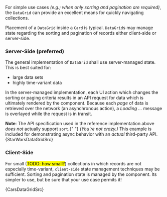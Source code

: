
For simple use cases _(e.g.; when only sorting and pagination are required)_, the `DataGrid` can provide an excellent means for quickly navigating collections.

Placement of a `DataGrid` inside a <Link to="/components/cards">`Card`</Link> is typical. `DataGrid`s may manage state regarding the sorting and pagination of records either client-side or server-side.

### Server-Side (preferred)

The general implementation of `DataGrid` shall use server-managed state. This is best suited for:

- large data sets
- highly time-variant data

In the server-managed implementation, each UI action which changes the sorting or paging criteria results in an API request for data which is ultimately rendered by the component. Because each _page_ of data is retrieved over the network (an asynchronous action), a _Loading ..._ message is overlayed while the request is in transit.

<StarWarsDataGrid />

<Alert color="info">
  <strong>Note</strong>: The API specification used in the reference
  implementation above <em>does not</em> actually support <code>sort</code>.{" "}
  <em>(You're not crazy.)</em> This example is included for demonstrating async
  behavior with an <em>actual</em> third-party API.
</Alert>

<SyntaxHighlighter language="jsx" style={xonokai}>
  {StarWarsDataGridSrc}
</SyntaxHighlighter>

### Client-Side

For small (<mark>TODO: how small?</mark>) collections in which records are not especially time-variant, `client-side` state management techniques may be sufficient. Sorting and pagination state is managed by the component. Its simpler to use, but be sure that your use case permits it!

<CarsDataGrid />

<SyntaxHighlighter language="jsx" style={xonokai}>
  {CarsDataGridSrc}
</SyntaxHighlighter>
